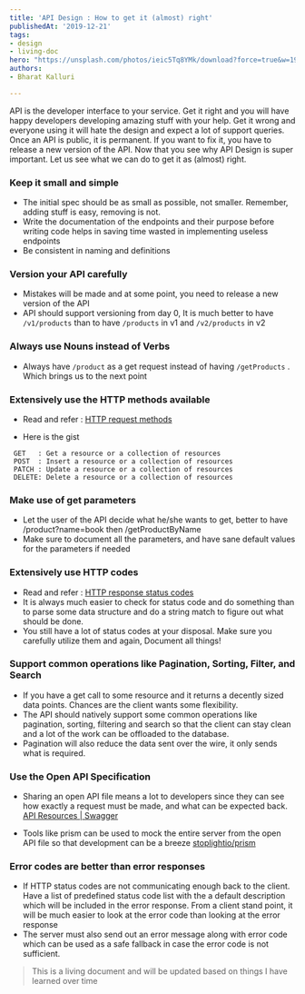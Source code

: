 ```yaml
---
title: 'API Design : How to get it (almost) right'
publishedAt: '2019-12-21'
tags:
- design
- living-doc
hero: "https://unsplash.com/photos/ieic5Tq8YMk/download?force=true&w=1920"
authors:
- Bharat Kalluri

---
```

API is the developer interface to your service. Get it right and you will have happy developers developing amazing stuff with your help.
Get it wrong and everyone using it will hate the design and expect a lot of support queries.
Once an API is public, it is permanent. If you want to fix it, you have to release a new version of the API.
Now that you see why API Design is super important. Let us see what we can do to get it as (almost) right.

### Keep it small and simple

- The initial spec should be as small as possible, not smaller. Remember, adding stuff is easy, removing is not.
- Write the documentation of the endpoints and their purpose before writing code helps in saving time wasted in implementing useless endpoints
- Be consistent in naming and definitions

### Version your API carefully

- Mistakes will be made and at some point, you need to release a new version of the API
- API should support versioning from day 0, It is much better to have `/v1/products` than to have `/products` in v1 and `/v2/products` in v2

### Always use Nouns instead of Verbs

- Always have `/product` as a get request instead of having `/getProducts` . Which brings us to the next point

### Extensively use the HTTP methods available

- Read and refer : [HTTP request methods](https://developer.mozilla.org/en-US/docs/Web/HTTP/Methods)

- Here is the gist
```
 GET   : Get a resource or a collection of resources
 POST  : Insert a resource or a collection of resources
 PATCH : Update a resource or a collection of resources
 DELETE: Delete a resource or a collection of resources
```
### Make use of get parameters

- Let the user of the API decide what he/she wants to get, better to have /product?name=book then /getProductByName
- Make sure to document all the parameters, and have sane default values for the parameters if needed

### Extensively use HTTP codes

- Read and refer : [HTTP response status codes](https://developer.mozilla.org/en-US/docs/Web/HTTP/Status)
- It is always much easier to check for status code and do something than to parse some data structure and do a string match to figure out what should be done.
- You still have a lot of status codes at your disposal. Make sure you carefully utilize them and again, Document all things!

### Support common operations like Pagination, Sorting, Filter, and Search

- If you have a get call to some resource and it returns a decently sized data points. Chances are the client wants some flexibility.
- The API should natively support some common operations like pagination, sorting, filtering and search so that the client can stay clean and a lot of the work can be offloaded to the database.
- Pagination will also reduce the data sent over the wire, it only sends what is required.

### Use the Open API Specification

- Sharing an open API file means a lot to developers since they can see how exactly a request must be made, and what can be expected back. [API Resources | Swagger](https://swagger.io/resources/open-api/)

- Tools like prism can be used to mock the entire server from the open API file so that development can be a breeze [stoplightio/prism](https://github.com/stoplightio/prism)

### Error codes are better than error responses

- If HTTP status codes are not communicating enough back to the client. Have a list of predefined status code list with the a default description which
will be included in the error response. From a client stand point, it will be much easier to look at the error code than looking at the error response
- The server must also send out an error message along with error code which can be used as a safe fallback in case the error code is not sufficient.

> This is a living document and will be updated based on things I have learned over time
